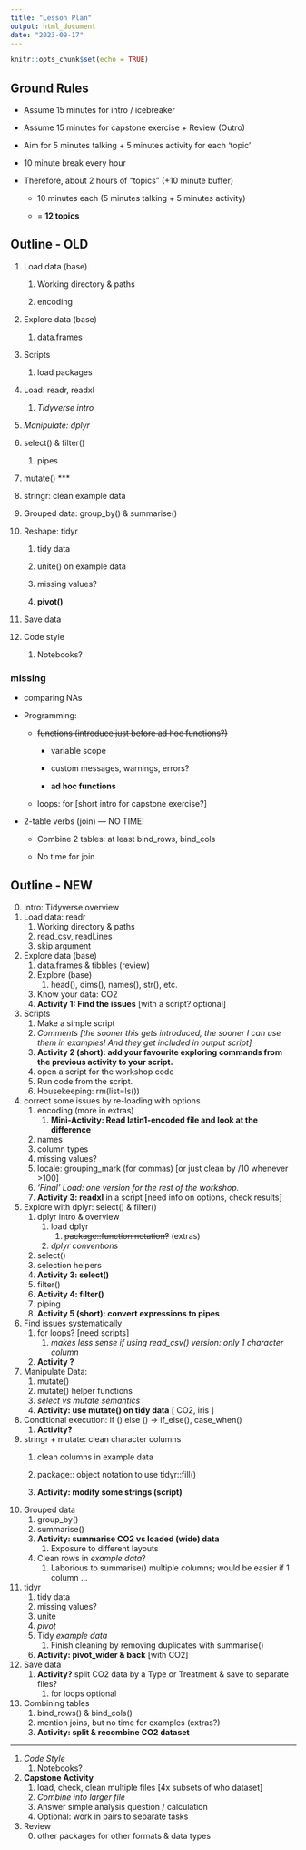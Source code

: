 ```yaml
---
title: "Lesson Plan"
output: html_document
date: "2023-09-17"
---
```


```r
knitr::opts_chunk$set(echo = TRUE)
```

## Ground Rules

-   Assume 15 minutes for intro / icebreaker

-   Assume 15 minutes for capstone exercise + Review (Outro)

-   Aim for 5 minutes talking + 5 minutes activity for each 'topic'

-   10 minute break every hour

-   Therefore, about 2 hours of "topics" (+10 minute buffer)

    -   10 minutes each (5 minutes talking + 5 minutes activity)

    -   = **12 topics**

## Outline - OLD

1.  Load data (base)

    1.  Working directory & paths

    2.  encoding

2.  Explore data (base)

    1.  data.frames

3.  Scripts

    1.  load packages

4.  Load: readr, readxl

    1.  *Tidyverse intro*

5.  *Manipulate: dplyr*

6.  select() & filter()

    1.  pipes

7.  mutate() \*\*\*

8.  stringr: clean example data

9.  Grouped data: group_by() & summarise()

10. Reshape: tidyr

    1.  tidy data

    2.  unite() on example data

    3.  missing values?

    4.  **pivot()**

11. Save data

12. Code style

    1.  Notebooks?

### missing

-   comparing NAs

-   Programming:

    -   ~~functions (introduce just before ad hoc functions?)~~

        -   variable scope

        -   custom messages, warnings, errors?

        -   **ad hoc functions**

    -   loops: for [short intro for capstone exercise?]

-   2-table verbs (join) --- NO TIME!

    -   Combine 2 tables: at least bind_rows, bind_cols

    -   No time for join

## Outline - NEW

0.  Intro: Tidyverse overview
1.  Load data: readr
    1.  Working directory & paths
    2.  read_csv, readLines
    3.  skip argument
2.  Explore data (base)
    1.  data.frames & tibbles (review)
    2.  Explore (base)
        1.  head(), dims(), names(), str(), etc.
    3.  Know your data: CO2
    4.  **Activity 1: Find the issues** [with a script? optional]
3.  Scripts
    1.  Make a simple script
    2.  *Comments [the sooner this gets introduced, the sooner I can use them in examples! And they get included in output script]*
    3.  **Activity 2 (short): add your favourite exploring commands from the previous activity to your script.**
    4.  open a script for the workshop code
    5.  Run code from the script.
    6.  Housekeeping: rm(list=ls())
4.  correct some issues by re-loading with options
    1.  encoding (more in extras)
        1.  **Mini-Activity: Read latin1-encoded file and look at the difference**
    2.  names
    3.  column types
    4.  missing values?
    5.  locale: grouping_mark (for commas) [or just clean by /10 whenever \>100]
    6.  *'Final' Load: one version for the rest of the workshop.*
    7.  **Activity 3: readxl** in a script [need info on options, check results]
5.  Explore with dplyr: select() & filter()
    1.  dplyr intro & overview
        1.  load dplyr
            1.  ~~package::function notation?~~ (extras)
        2.  *dplyr conventions*
    2.  select()
    3.  selection helpers
    4.  **Activity 3: select()**
    5.  filter()
    6.  **Activity 4: filter()**
    7.  piping
    8.  **Activity 5 (short): convert expressions to pipes**
6.  Find issues systematically
    1.  for loops? [need scripts]
        1.  *makes less sense if using read_csv() version: only 1 character column*
    2.  **Activity ?**
7.  Manipulate Data:
    1.  mutate()
    2.  mutate() helper functions
    3.  *select vs mutate semantics*
    4.  **Activity: use mutate() on tidy data** [ CO2, iris ]
8.  Conditional execution: if () else () -\> if_else(), case_when()
    1.  **Activity?**
9.  stringr + mutate: clean character columns
    1.  clean columns in example data

    2.  package:: object notation to use tidyr::fill()

    3.  **Activity: modify some strings (script)**
10. Grouped data
    1.  group_by()
    2.  summarise()
    3.  **Activity: summarise CO2 vs loaded (wide) data**
        1.  Exposure to different layouts
    4.  Clean rows in *example data*?
        1.  Laborious to summarise() multiple columns; would be easier if 1 column ...
11. tidyr
    1.  tidy data
    2.  missing values?
    3.  unite
    4.  *pivot*
    5.  Tidy *example data*
        1.  Finish cleaning by removing duplicates with summarise()
    6.  **Activity: pivot_wider & back** [with CO2]
12. Save data
    1.  **Activity?** split CO2 data by a Type or Treatment & save to separate files?
        1.  for loops optional
13. Combining tables
    1.  bind_rows() & bind_cols()
    2.  mention joins, but no time for examples (extras?)
    3.  **Activity: split & recombine CO2 dataset**

------------------------------------------------------------------------

1.  *Code Style*
    1.  Notebooks?
2.  **Capstone Activity**
    1.  load, check, clean multiple files [4x subsets of who dataset]
    2.  *Combine into larger file*
    3.  Answer simple analysis question / calculation
    4.  Optional: work in pairs to separate tasks
3.  Review
    0.  other packages for other formats & data types
